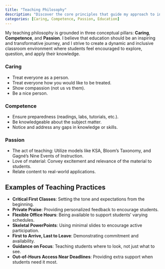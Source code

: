 ```yaml
---
title: "Teaching Philosophy"
description: "Discover the core principles that guide my approach to inspiring and transforming the educational journey."
categories: [Caring, Competence, Passion, Education]
---
```




My teaching philosophy is grounded in three conceptual pillars: **Caring**, **Competence**, and **Passion**. I believe that education should be an inspiring and transformative journey, and I strive to create a dynamic and inclusive classroom environment where students feel encouraged to explore, question, and apply their knowledge.

### Caring

- Treat everyone as a person.
- Treat everyone how you would like to be treated.
- Show compassion (not us vs them).
- Be a nice person.

### Competence

- Ensure preparedness (readings, labs, tutorials, etc.).
- Be knowledgeable about the subject matter.
- Notice and address any gaps in knowledge or skills.

### Passion

- The act of teaching: Utilize models like KSA, Bloom's Taxonomy, and Gagné's Nine Events of Instruction.
- Love of material: Convey excitement and relevance of the material to students.
- Relate content to real-world applications.

## Examples of Teaching Practices

- **Critical First Classes**: Setting the tone and expectations from the beginning.
- **Private Praise**: Providing personalized feedback to encourage students.
- **Flexible Office Hours**: Being available to support students' varying schedules.
- **Skeletal PowerPoints**: Using minimal slides to encourage active participation.
- **First to Arrive, Last to Leave**: Demonstrating commitment and availability.
- **Guidance on Focus**: Teaching students where to look, not just what to see.
- **Out-of-Hours Access Near Deadlines**: Providing extra support when students need it most.

